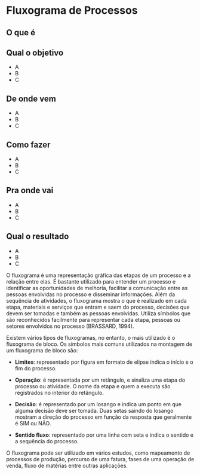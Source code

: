 # Fluxograma de Processos

## O que é {-}

## Qual o objetivo {-}

- A
- B
- C

## De onde vem {-}

- A
- B
- C

## Como fazer {-}

- A
- B
- C

## Pra onde vai {-}

- A
- B
- C

## Qual o resultado {-}

- A
- B
- C

O fluxograma é uma representação gráfica das etapas de um processo e a relação entre elas. É bastante utilizado para entender um processo e identificar as oportunidades de melhoria, facilitar a comunicação entre as pessoas envolvidas no processo e disseminar informações. Além da sequência de atividades, o fluxograma mostra o que é realizado em cada etapa, materiais e serviços que entram e saem do processo, decisões que devem ser tomadas e também as pessoas envolvidas. Utiliza símbolos que são reconhecidos facilmente para representar cada etapa, pessoas ou setores envolvidos no processo (BRASSARD, 1994). 

Existem vários tipos de fluxogramas, no entanto, o mais utilizado é o fluxograma de bloco. Os símbolos mais comuns utilizados na montagem de um fluxograma de bloco são: 

- **Limites**: representado por figura em formato de elipse indica o início e o fim do processo.

- **Operação**: é representada por um retângulo, e sinaliza uma etapa do processo ou atividade. O nome da etapa e quem a executa são registrados no interior do retângulo.

- **Decisão**: é representado por um losango e indica um ponto em que alguma decisão deve ser tomada. Duas setas saindo do losango mostram a direção do processo em função da resposta que geralmente é SIM ou NÃO.

- **Sentido fluxo**: representado por uma linha com seta e indica o sentido e a sequência do processo.

O fluxograma pode ser utilizado em vários estudos, como mapeamento de processos de produção, percurso de uma fatura, fases de uma operação de venda, fluxo de matérias entre outras aplicações.
